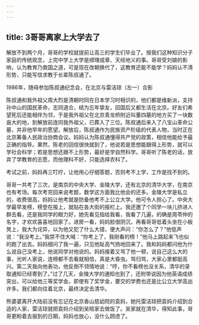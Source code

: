 ```yaml
---
---
---
```

title: 3哥哥离家上大学去了
---




解放不到两个月，哥哥的学校就提前让高三的学生们毕业了。按我们这种知识分子家庭的传统观念，上完中学上大学是顺理成章、天经地义的事。哥哥受刘娘的影响，认为教育乃救国之道，可是现在改朝换代了，这教育还能不能学？妈妈认不清形势，只能写信求教于长辈陈叔通了。



1986年，随母参加陈叔通纪念会，在北京与雷洁琼（左一）合影

陈叔通和我外祖父周大烈是清朝时同在日本学习时相识的，他们都是维新派，支持孙中山的国民革命，志同道合，结为忘年挚友，回国后又都生活在北京。好友们希望死后还能相伴为邻，于是我外祖父在北京青龙桥附近叫董四墓的地方买了一块数亩大的地，到解放前连同我外祖父，已葬入了三位。陈叔通后来入了八宝山革命公墓，并非他早年的愿望。解放后，陈叔通作为民族资产阶级的代表人物，当时正在北京筹备人民政治协商会议。妈妈认为陈叔通懂得共产党的政策，相信他能给予最正确的指导。果然，陈老的回信很快就到了，他说若是思想能跟得上形势，就可以学社会科学；若是思想还跟不上形势，最好是学自然科学。哥哥听了陈老的话，放弃了学教育的志愿，而他理科不好，只能选择农科了。

考试之前，妈妈再三叮咛，让他用心仔细答题，否则考不上学，工作是找不到的。

哥哥一共考了三次，是南京的中央大学、金陵大学，还有北京的清华大学，在南京也有考场。每次考完回来说考题，数学这方面我比他会的还多。金陵大学是私立的，收费很高，妈妈让他考就是防备他考不上公立大学。他可令人担心了。中央大学最早发榜，榜登在报上，就贴在各大街的报栏上。我还邀了个同学一块儿挤进人群去看，还是我同学的眼力好，她先看见指给我看，我看了几遍，的确是周苓仲的名字，才欢欢喜喜地回家了。进房一看，妈妈脸很阴沉，再看哥哥低着头坐在小板凳上，我大为诧异，以为他又犯了什么大错，便大声问：“你怎么了？”他低声说：“我没考上。”我禁不住大喊：“你考上了，我刚看的榜！”他马上跳起来飞也似的跑了出去。妈妈细问了我一遍，只见他趾高气扬地回来了。我和妈妈都问他为什么说自己没考上，他说同学对他说的。妈妈接着又骂了他一顿，说自己这么大的事，光听人家说，连榜都不去看就相信，真是大昏虫。骂归骂，大家心里都挺高兴。第二天我向他表功，他反倒不领情地说：“哼，你不看榜也没关系，清华的录取通知已经寄到了。”过了几天，金陵大学的通知也到了，还附带说因为他英语成绩突出，可以给他三等奖学金。即使有了奖学金，要交的学费也还是比公立大学高出许多。我们都向往着北京，最终决定去清华。

熊婆婆离开大陆前没有忘记在北京香山慈幼院的袁妈，她托雷洁琼把袁妈介绍到合适的人家，雷洁琼就把袁妈介绍到吴晗家去做饭了。吴家就在清华，得知此事，哥哥更盼着去报到的日期，妈妈也放心，没什么顾虑了。
